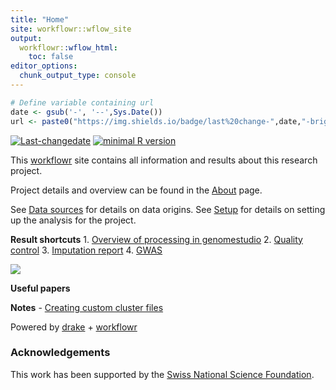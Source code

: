 ```yaml
---
title: "Home"
site: workflowr::wflow_site
output:
  workflowr::wflow_html:
    toc: false
editor_options:
  chunk_output_type: console
---
```


```r
# Define variable containing url
date <- gsub('-', '--',Sys.Date())
url <- paste0("https://img.shields.io/badge/last%20change-",date,"-brightgreen.svg")
```
[![Last-changedate](`r url`)](https://github.com/jennysjaarda/PSYMETAB)
[![minimal R version](https://img.shields.io/badge/R%3E%3D-3.5.0-brightgreen.svg)](https://cran.r-project.org/)

This [workflowr]() site contains all information and results about this research project.

Project details and overview can be found in the [About](about.html) page.

See [Data sources](data_sources.html) for details on data origins.
See [Setup](setup.html) for details on setting up the analysis for the project.


**Result shortcuts**
  1. [Overview of processing in genomestudio](data_processing_in_genomestudio.html)
  2. [Quality control]()
  3. [Imputation report]()
  4. [GWAS]()

![](assets/michigan_imputation_screenshot.PNG)

**Useful papers**


**Notes**
  - [Creating custom cluster files](create_custom_cluster_files.html)

Powered by [drake](https://github.com/ropensci/drake) + [workflowr](https://github.com/jdblischak/workflowr)

### Acknowledgements
This work has been supported by the [Swiss National Science Foundation](http://www.snf.ch/en/funding/Pages/default.aspx).
